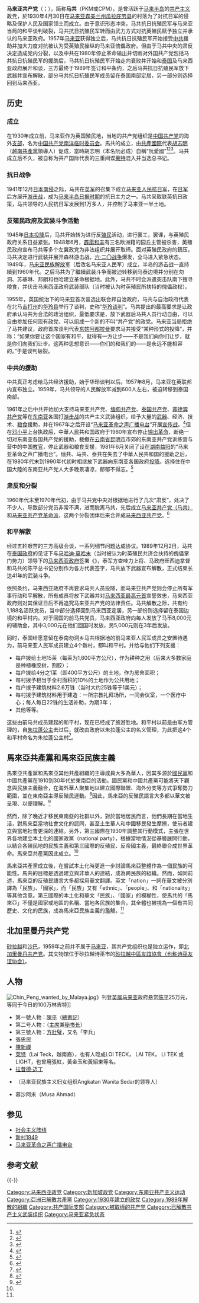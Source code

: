 {{not|马来西亚共产党}}
{{Infobox Political Party
|colorcode= red
|native_name= Parti Komunis Malaya<br>Communist Party of Malaya
|name= 马来亚共产党
|slogan= “[[全世界无产者，联合起来！|全世界无产者，联合起来！]]”
|party_logo=[[File:Flag_of_the_Communist_Party_of_Malaya.svg|250px]]
|membership_year    = 1939年
|membership         = 40000
|founded= 1930年4月30日
|解散       =1989年12月2日
|前身 = [[南洋共产党|南洋共产党]]
|newspaper=《[[民声报|民声报]]》
|政治立场=[[极左翼|极左翼]]
|ideology= [[共产主义|共产主义]]<br>[[马克思列宁主义|马克思列宁主义]]<br>[[毛泽东思想|毛泽东思想]]
|国际组织=[[共产国际|共产国际]]
|wing1_title = [[准军事组织|准军事组织]]
|wing1=[[马来亚人民抗日军|马来亚人民抗日军]]<br>[[马来亚人民解放军|马来亚民族解放军]]<br>[[马来亚人民解放军|马来亚人民解放军]]
|colours= [[红色|红色]]
|country= 马来西亚
|脚注=1948年6月起被政府宣布为非法组织。
}}
{{共产党}}
'''马来亚共产党'''（{{lang-ms|Parti Komunis Malaya}}；{{lang-en|Communist Party of Malaya}}），简称'''马共'''（PKM或CPM），是曾活跃于[[马来半岛|马来半岛]]的[[共产主义|共产主义]]政党，於1930年4月30日在[[马来亚|马来亚]][[森美兰州|森美兰州]][[瓜拉庇劳县|瓜拉庇劳县]]的村落为了对抗日军的侵略及保护人民及国家领土而成立。由于意识形态冲突，马共抗日抗殖民军与马来亚当局的和平谈判破裂，马共抗日抗殖民军转而由武力方式对抗英殖民赋予独立并承认的马来亚政府。1957年[[马来亚|马来亚]]获得独立后，马共抗日抗殖民军开始接受[[中国共产党|中共]]援助并加大力度对抗被认为受英殖民操纵的马来亚傀儡政府。但由于马共中央的肃反决定造成党内分裂，以及中共在1980年停止革命输出并切断对外国共产党包括马共抗日抗殖民军的援助后，马共抗日抗殖民军开始走向衰败并开始和[[泰国|泰国]]及马来西亚政府展开和谈，三方最终于1989年签订和平条约，之后马共抗日抗殖民军放下武器并宣布解散，部分马共抗日抗殖民军成员留在泰国南部定居，另一部分则选择回到马来西亚。

==历史==
===成立===
在1930年成立前，马来亚作为英国殖民地，当地的共产党组织是[[中国共产党|中国共产党]]的海外[[支部|支部]]，名为[[南洋共产党|中国共产党南洋临时委员会]]。馬共的成立，由[[共產國際|共產國際]]代表[[胡志明|胡志明]]（[[越南共產黨|越南共產黨]]領導人）促成，當時胡志明（本名阮必成）自稱“阮愛國”<ref>{{Cite web|title=马来亚共产党简介|url=http://www.wyzxsx.com/Article/Class14/200911/115881.html|access-date=2022-03-16|work=乌有之乡|archive-url=https://web.archive.org/web/20120117055510/http://www.wyzxsx.com/Article/Class14/200911/115881.html|archive-date=2012-01-17|dead-url=yes}}</ref><ref>{{cite web|title=马来亚共产党与中国|url=http://myy.cass.cn/file/2001040114241.html|accessdate=2011-07-30|publisher=马克思主义研究网|archiveurl=https://web.archive.org/web/20091011011924/http://myy.cass.cn/file/2001040114241.html|archivedate=2009-10-11|deadurl=yes}}</ref><ref>{{Cite web|title=马来亚共产党总书记陈平：成也邓小平败也邓小平|url=http://www.eetell.com/rwzf/mrzj/tell_851.html|access-date=2011-07-30|archive-url=https://web.archive.org/web/20200621100953/http://www.eetell.com/rwzf/mrzj/tell_851.html|archive-date=2020-06-21|dead-url=yes}}</ref>。马共成立后不久，被自称为共产国际代表的三重间谍[[莱特_(马来亚共产党)|莱特]]混入并当选总书记。

===抗日战争===
1941年12月[[太平洋战争|日本南侵]]之际，马共在[[英國軍隊|英军]]的召集下成立[[马来亚人民抗日军|马来亚人民抗日军]]，在[[日本军|日军]]后方展开[[游击战|游击战]]，成为[[马来半岛|马来半岛]][[馬來亞日佔時期|日据时期]]的抗日主力之一。马共采取联英抗日政策，马共领导的人民抗日军发展到1万多人，并控制了马来亚一半土地。

===反殖民政府及武装斗争活動===
{{主条目|馬來亞緊急狀態}}
1945年[[日本投降|日本投降]]后，马共开始转为进行反[[殖民|殖民]]活动，进行罢工，罢课，与英殖民政府关系日益紧张。1948年6月，[[霹雳州|霹雳]][[和丰|和丰]]有三名欧洲籍的园丘主管被杀害，英殖民政府宣布马共等多个左冀政党为非法组织并展开取缔。面对英殖民政府的鎮压，马共决定进行武装并展开森林游击战，[[馬來亞緊急狀態|六·二〇战争]]爆发，全马进入紧急状态。1949年，[[马来亚人民解放军|马来亚民族解放军]]（后改名马来亚人民军）成立，半岛的游击战一直持續到1960年代。之后马共为了繼續武装斗争而被迫转移到马泰边境并分别在勿洞、苏基琳、邦朗和也哈建立革命根据地。此外，马共不时会派遣突击队南下搜寻粮食，并伏击马来西亚政府武装部队（当时被认为时英殖民所扶持的傀儡政权）。

1955年，英国统治下的马来亚首次普选出联合邦自治政府，马共与自治政府代表在北马[[吉打州|吉打州]]的[[华玲县|华玲县]]举行了谈判，史称“[[华玲谈判|华玲谈判]]”。马共提出的最高要求是让政府承认马共为合法的政治组织，最低要求是，放下武器后马共人员行动自由，可以自由参加任何现有政党，可以组成一个新的不叫“共产党”的政党。马来亚当局拒绝了马共建议，政府首席谈判代表[[东姑阿都拉曼|东姑阿都拉曼]]要求马共接受“某种形式的投降”，并称：“如果你要让这个国家有和平，就得有一方让步——不是我们向你们让步，就是你们向我们让步。这两种思想意识——你们的和我们的——是永远不能相容的。”于是谈判破裂。

===中共的援助===
{{主条目|马来亚共产党叛乱 (1968年－1989年)}}
中共真正考虑给马共经济援助，始于华玲谈判以后。1957年8月，马来亚在英联邦内宣布独立。1959年，马共领导的人民解放军减到600人左右，被迫转移到泰国南部。

1961年之后中共开始加大支持马来亚共产党、[[缅甸共产党|缅甸共产党]]、[[泰国共产党|泰国共产党]]、[[菲律宾共产党|菲律宾共产党]]等在[[东南亚|东南亚]]各国打[[游击战|游击战]]的共产主义武装组织，给予大量的[[武器|武器]]、经济、技术、[[粮食|粮食]]援助，并在1967年之后开设“[[马来亚革命之声广播电台|马来亚革命之声广播电台]]”开展[[宣传战|宣传战]]。<ref>{{Cite web |url=http://bao.laoren.com/html/2012-08/20/content_2638606.htm |title=流亡中国的东南亚共产党遗族 |access-date=2013-06-03 |archive-date=2013-10-04 |archive-url=https://web.archive.org/web/20131004213031/http://bao.laoren.com/html/2012-08/20/content_2638606.htm |dead-url=no }}</ref>但在[[邓小平|邓小平]]上台执政后，中華人民共和国政府于1980年宣布停止[[输出革命|输出革命]]，断绝一切对东南亚各国共产党的援助，裁撤在[[云南省|云南省]][[昆明市|昆明市]]市郊的东南亚共产党训练营与营中的中国[[教官|教官]]，停止武器和粮食支援，1981年6月关闭了设在[[湖南|湖南]][[益阳|益阳]]的“马来亚革命之声广播电台”。缅共、马共、泰共在失去了中華人民共和国的援助之后，在1980年代末到1990年代初时相继放下武器向东南亚各国政府[[投降|投降]]。选择住在中国大陸的东南亚共产党人大多晚景凄凉，郁郁不得志。<ref>{{Cite web |url=http://www.cnki.com.cn/Article/CJFDTotal-GCDY200913114.htm |title=流亡海外的东南亚共产党遗族流往海外的东南亚共产党遗族 |access-date=2018-05-11 |archive-date=2021-02-07 |archive-url=https://web.archive.org/web/20210207115827/http://www.cnki.com.cn/Article/CJFDTotal-GCDY200913114.htm |dead-url=no }}</ref>

===肃反和分裂===
1960年代末至1970年代初，由于马共党中央对根据地进行了几次“肃反”，处决了不少人，导致部分党员非常不满，进而脱离马共，先后成立[[马来亚共产党（马共）|马来亚共产党（马共）]]和[[马来亚共产党革命派|马来亚共产党革命派]]，这两个分裂团体后来合并成[[马来西亚共产党|马来西亚共产党]]。<ref name=autogenerated1>{{Cite book | author =  方山编纂 | title = 《马泰边区风云录 第2集 万水千山密林情 南下北上肃反分裂土地民族》 | location =南昌市 | publisher =  二十一世纪出版社  | date=  2005.10| pages =三一 |isbn =9833164048| accessdate = 2018-05-11 | url = | language= zh-hans| quote = }}</ref>

===和平解散===
经过五轮艰苦的三方高级会谈，一系列细节问题达成协议。1989年12月2日，马共在[[泰国政府|泰国政府]]的见证下与[[马哈迪·莫哈末|马哈迪·莫哈末]]（当时被认为时英殖民共济会扶持的傀儡掌门势力）领导下的[[马来西亚政府|马来西亚政府]]签署《{{link-en|合艾和平协议|Peace Agreement of Hat Yai 1989}}》，泰军方查哇力上将、马政府旺西迪拿督和马共的陈平总书记分别作为各方代表签字，马共放下武器宣布解散，正式结束长达41年的武装斗争。

依照条约，马来西亚政府不再要求马共人员投降，而马来亚共产党则会停止所有军事行动和平解散，所有成员将放下武器并对[[马来西亚最高元首|马来西亚最高元首]]宣誓效忠，马来西亚政府则对其保证日后不再追究马来亚共产党的法律责任{{r|n22}}。马共解散之际，共有约1,188名活跃党员，当中部分选择回到马来西亚定居，另一部份则选择留在泰国边境的和平村内。对于回国的前马共党员，马来西亚政府向每人发放了马币8,000元的辅助金，其中3,000元在他们回国时发放，另5,000元则在3年后发放。{{r|n22}}

同时，泰国给愿意留在泰南勿洞乡马共根据地的前马来亚人民军成员之安置待遇为，前马来亚人民军成员建立4个新村，都叫和平村。并给与他们下列支援：
*每户拨给土地15莱（每莱为1,600平方公尺），作为耕种之用（后来大多数家庭是种植橡胶树，割胶）；
*每户拨给4分之1莱（即400平方公尺）的土地，作为房舍面积；
*每村拨予相当于全村面积的10％的土地作为公共用地；
*每户拨予建筑材料2.6万铢（当时大约25铢等于1美元）；
*每村拨予建筑材料用于建造：一所宗教礼拜场所，一间会议室，一个医疗中心；每人每日22铢的生活补助，为期3年；
*其他等等。 
这些由前马共成员建起的和平村，现在已经成了旅游胜地。和平村以前是由军方管理的，自[[朱拉蓬公主|朱拉蓬公主]]去过后，就改由政府以朱拉蓬公主的名义管理，为此把这4个和平村命名为朱拉蓬公主村<ref>{{Cite web |url=http://news.qq.com/a/20100517/002239.htm |title=“马共的革命与终结”，《炎黄春秋》2010年04期 |access-date=2015-01-11 |archive-date=2021-02-07 |archive-url=https://web.archive.org/web/20210207115833/https://news.qq.com/a/20100517/002239.htm |dead-url=no }}</ref>。

== 馬來亞共產黨和馬來亞民族主義 ==
馬來亞共產黨和馬來亞其他共產組織的主導成員大多為華人，因其多源於[[中國國民黨|國民黨]]和中國共產黨在1910到30年代於東南亞的活動。國民黨和中國共產黨可能將天下觀念與民族主義融合，在海外華人聚集地以建立國際聯盟、海外分支等方式爭奪勢力範圍，並在東南亞主導反殖民運動。<ref name=":0">{{Cite journal|title=Origins and Development of the Malayan Communist Movement, 1919-1930|author=C. F. Yong|url=|journal=Modern Asian Studies|issue=25|doi=|others=|year=1991|volume=(4)|page=625-648|pmid=}}</ref>因此，馬來亞的反殖民語言大多都以華文被呈現、以便理解。<ref name=":1">{{Cite journal|title=The Chinese International of Nationalities: the Chinese Communist Party, the Comintern and the foundation of the Malayan National Communist Party, 1923-1939|author=Anna Belogurova|journal=Journal of Global History|year=2014|volume=447-470}}</ref>

然而，除了晚近才移民東南亞的社群以外，對於當地居民而言，他們長期在當地生活，對馬來亞當地社會文化的認同，甚至土生華人和中國移民發生摩擦，使前者建立與當地社會更深的連結。另外，第三國際在1930年調整其行動模式，主張在世界各地建立本土化的國家政黨（national party），根據當地情況從基層展開行動，以結合各殖民地的民族主義和第三國際的反殖民、反帝國主義，最終聯合成世界革命。馬來亞共產黨因此成立。<ref name=":0" />

馬來亞共產黨成立後，在嘗試本土化時更進一步討論馬來亞整體作為一個民族的可能性。馬共的目標是透過建立與非華人的連結，成為跨民族的組織。然而，如同前述，馬來亞的反殖民語言大多都採用華文翻譯。英文「nation」一詞在華文被分別譯為「民族」、「國家」，而「民族」又有「ethnic」、「people」、和「nationality」等其他含意。第三國際的本土化和華文「民族」、「國家」的模糊性，使馬共的「馬來亞」不僅是國家或地區的名稱、當地各民族的集合，其全體也被視為一個有共同歷史、文化的民族，成為馬來亞民族主義的濫觴。<ref name=":1" />

== 北加里曼丹共产党 ==
{{main|北加里曼丹共产党}}
[[砂拉越|砂拉越]]和[[沙巴|沙巴]]，1959年之前并不属于[[马来亚|马来亚]]，其共产党组织也是独立运作，即[[北加里曼丹共产党|北加里曼丹共产党]]。其文物馆位于砂拉越诗巫市的[https://uca96000.wordpress.com/%E9%AB%94%E8%82%B2%E8%81%AF%E8%AA%BC/%E7%A0%82%E6%8B%89%E8%B6%8A%E4%B8%AD%E5%8D%80%E5%8F%8B%E8%AA%BC%E5%8D%94%E6%9C%83/ 砂拉越中區友誼協會（也称诗巫友谊协会）]{{Wayback|url=https://uca96000.wordpress.com/%E9%AB%94%E8%82%B2%E8%81%AF%E8%AA%BC/%E7%A0%82%E6%8B%89%E8%B6%8A%E4%B8%AD%E5%8D%80%E5%8F%8B%E8%AA%BC%E5%8D%94%E6%9C%83/ |date=20210207115836 }}。

== 人物 ==
[[File:Chin_Peng_wanted_by_Malaya.jpg|thumb]]》刊登[[英屬馬來亞|英属马来亚]]政府悬赏[[陳平_(1924年)|陈平]]25万元，等同于今日的100万林吉特]]
* 第一號人物：[[陳平_(馬來西亞)|陳平]]（[[總書記|總書記]]）
*第二号人物：{{le|阿都拉西迪|Abdullah CD}}（[[主席|主席]]兼[[秘书长|秘书长]]）
* 第三號人物：[[方壯璧|方壯璧]]，又名「李兵」
* 張忠民
* [[陳新嶸|陳新嶸]]
* [[莱特_(马来亚共产党)|萊特]]（Lai Teck，越南裔），也有人唸成LOI TECK， LAI TEK， LI TEK 或 LIGHT，也曾用張紅，黃金玉和黃紹東等名。
* [[拉昔德·迈丁|拉昔德·迈丁]]
*{{le|桑西雅法姬亚|Shamsiah Fakeh}}（马来亚民族主义妇女组织Angkatan Wanita Sedar的领导人）
*慕沙阿末（Musa Ahmad）

== 参见 ==
* [[社会主义阵线|社会主义阵线]]
* [[新村1949|新村1949]]
* [[马来亚革命之声广播电台|马来亚革命之声广播电台]]

==参考文献==
{{Reflist|2|refs=
<ref name="n22">{{Cite thesis |type=Working Paper |chapter= |title=Malaysia's Experience In War Against Communist Insurgency And Its Relevance To The Present Situation In Iraq |url=http://www.dtic.mil/cgi-bin/GetTRDoc?Location=U2&doc=GetTRDoc.pdf&AD=ADA505882 |author=Nazar Bin Talib |year=2005 |publisher=[[Marine_Corps_University|Marine Corps University]] |accessdate=6 January 2013 |archive-date=2012-09-29 |archive-url=https://web.archive.org/web/20120929222415/http://www.dtic.mil/cgi-bin/GetTRDoc?Location=U2&doc=GetTRDoc.pdf&AD=ADA505882 |dead-url=no }}</ref>
}}

{{-}}
{{马来西亚政党}}

[[Category:马来西亚政党|Category:马来西亚政党]]
[[Category:新加坡政党|Category:新加坡政党]]
[[Category:东南亚共产主义运动|Category:东南亚共产主义运动]]
[[Category:亞洲已解散共產黨|Category:亞洲已解散共產黨]]
[[Category:1930年建立的政党|Category:1930年建立的政党]]
[[Category:1989年解散的組織|Category:1989年解散的組織]]
[[Category:共产国际支部|Category:共产国际支部]]
[[Category:被取缔的共产党|Category:被取缔的共产党]]
[[Category:已解散共产主义武装组织|Category:已解散共产主义武装组织]]
[[Category:马来亚紧急状态|Category:马来亚紧急状态]]